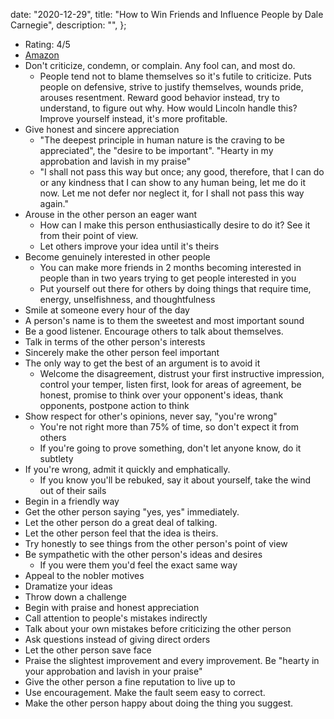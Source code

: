 
  date: "2020-12-29",
  title: "How to Win Friends and Influence People by Dale Carnegie",
  description: "",
};


- Rating: 4/5
- [Amazon](https://www.amazon.com/gp/product/0671027034)
- Don't criticize, condemn, or complain. Any fool can, and most do.
  - People tend not to blame themselves so it's futile to criticize. Puts people on defensive, strive to justify themselves, wounds pride, arouses resentment. Reward good behavior instead, try to understand, to figure out why. How would Lincoln handle this? Improve yourself instead, it's more profitable.
- Give honest and sincere appreciation
  - "The deepest principle in human nature is the craving to be appreciated", the "desire to be important". "Hearty in my approbation and lavish in my praise"
  - "I shall not pass this way but once; any good, therefore, that I can do or any kindness that I can show to any human being, let me do it now. Let me not defer nor neglect it, for I shall not pass this way again."
- Arouse in the other person an eager want
  - How can I make this person enthusiastically desire to do it? See it from their point of view.
  - Let others improve your idea until it's theirs
- Become genuinely interested in other people
  - You can make more friends in 2 months becoming interested in people than in two years trying to get people interested in you
  - Put yourself out there for others by doing things that require time, energy, unselfishness, and thoughtfulness
- Smile at someone every hour of the day
- A person's name is to them the sweetest and most important sound
- Be a good listener. Encourage others to talk about themselves.
- Talk in terms of the other person's interests
- Sincerely make the other person feel important
- The only way to get the best of an argument is to avoid it
  - Welcome the disagreement, distrust your first instructive impression, control your temper, listen first, look for areas of agreement, be honest, promise to think over your opponent's ideas, thank opponents, postpone action to think
- Show respect for other's opinions, never say, "you're wrong"
  - You're not right more than 75% of time, so don't expect it from others
  - If you're going to prove something, don't let anyone know, do it subtlety
- If you're wrong, admit it quickly and emphatically.
  - If you know you'll be rebuked, say it about yourself, take the wind out of their sails
- Begin in a friendly way
- Get the other person saying "yes, yes" immediately.
- Let the other person do a great deal of talking.
- Let the other person feel that the idea is theirs.
- Try honestly to see things from the other person's point of view
- Be sympathetic with the other person's ideas and desires
  - If you were them you'd feel the exact same way
- Appeal to the nobler motives
- Dramatize your ideas
- Throw down a challenge
- Begin with praise and honest appreciation
- Call attention to people's mistakes indirectly
- Talk about your own mistakes before criticizing the other person
- Ask questions instead of giving direct orders
- Let the other person save face
- Praise the slightest improvement and every improvement. Be "hearty in your approbation and lavish in your praise"
- Give the other person a fine reputation to live up to
- Use encouragement. Make the fault seem easy to correct.
- Make the other person happy about doing the thing you suggest.
